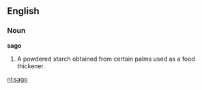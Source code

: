 ==English==

===Noun===

'''sago'''

#A powdered starch obtained from certain palms used as a food thickener.

[[nl:sago]]